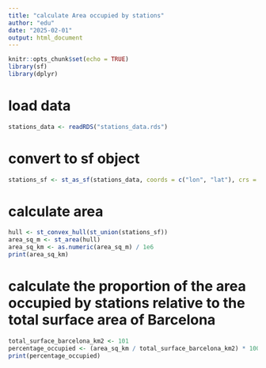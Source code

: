 ```yaml
---
title: "calculate Area occupied by stations"
author: "edu"
date: "2025-02-01"
output: html_document
---
```


```r
knitr::opts_chunk$set(echo = TRUE)
library(sf)
library(dplyr)
```

# load data
```r
stations_data <- readRDS("stations_data.rds")
```

# convert to sf object
```r
stations_sf <- st_as_sf(stations_data, coords = c("lon", "lat"), crs = 4326)
```

# calculate area
```r
hull <- st_convex_hull(st_union(stations_sf))
area_sq_m <- st_area(hull)
area_sq_km <- as.numeric(area_sq_m) / 1e6
print(area_sq_km)
```


# calculate the proportion of the area occupied by stations relative to the total surface area of Barcelona
```r
total_surface_barcelona_km2 <- 101
percentage_occupied <- (area_sq_km / total_surface_barcelona_km2) * 100
print(percentage_occupied)
```

